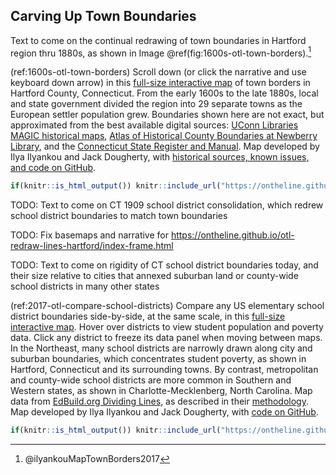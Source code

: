 ## Carving Up Town Boundaries {- #carving}

Text to come on the continual redrawing of town boundaries in Hartford region thru 1880s, as shown in Image \@ref(fig:1600s-otl-town-borders).^[@ilyankouMapTownBorders2017]

(ref:1600s-otl-town-borders) Scroll down (or click the narrative and use keyboard down arrow) in this [full-size interactive map](https://ontheline.github.io/otl-town-borders/index-caption.html) of town borders in Hartford County, Connecticut. From the early 1600s to the late 1880s, local and state government divided the region into 29 separate towns as the European settler population grew. Boundaries shown here are not exact, but approximated from the best available digital sources: [UConn Libraries MAGIC historical maps](http://magic.lib.uconn.edu), [Atlas of Historical County Boundaries at Newberry Library](http://publications.newberry.org/ahcbp/pages/Connecticut.html), and the [Connecticut State Register and Manual](http://www.ct.gov/sots/cwp/view.asp?a=3188&q=392440). Map developed by Ilya Ilyankou and Jack Dougherty, with [historical sources, known issues, and code on GitHub](https://github.com/ontheline/otl-town-borders/).

<!-- set iframe height to 600px in custom-scripts.html -->
```r
if(knitr::is_html_output()) knitr::include_url("https://ontheline.github.io/otl-town-borders/") else knitr::include_graphics("images/1600s-otl-town-borders.jpg")
```

<!-- Move this into Divided School Districts chapter 2.5? -->
TODO: Text to come on CT 1909 school district consolidation, which redrew school district boundaries to match town boundaries


TODO: Fix basemaps and narrative for <https://ontheline.github.io/otl-redraw-lines-hartford/index-frame.html>

TODO: Text to come on rigidity of CT school district boundaries today, and their size relative to cities that annexed suburban land or county-wide school districts in many other states

(ref:2017-otl-compare-school-districts) Compare any US elementary school district boundaries side-by-side, at the same scale, in this [full-size interactive map](https://ontheline.github.io/otl-compare-school-districts/index-caption.html). Hover over districts to view student population and poverty data. Click any district to freeze its data panel when moving between maps. In the Northeast, many school districts are narrowly drawn along city and suburban boundaries, which concentrates student poverty, as shown in Hartford, Connecticut and its surrounding towns. By contrast, metropolitan and county-wide school districts are more common in Southern and Western states, as shown in Charlotte-Mecklenberg, North Carolina. Map data from [EdBuild.org Dividing Lines](https://edbuild.org/content/dividing-lines/main), as described in their [methodology](https://edbuild.org/content/dividing-lines/main/methodology). Map developed by Ilya Ilyankou and Jack Dougherty, with [code on GitHub](http://github.com/ontheline/otl-compare-school-districts).

<!-- set iframe height to 600px in custom-scripts.html -->
```r
if(knitr::is_html_output()) knitr::include_url("https://ontheline.github.io/otl-compare-school-districts/") else knitr::include_graphics("images/2017-otl-compare-school-districts.png")
```
